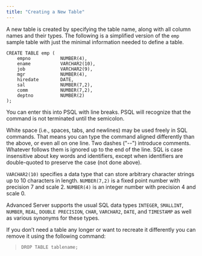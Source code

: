 ```yaml
---
title: "Creating a New Table"
---
```


<div id="creating_a_new_table" class="registered_link"></div>


A new table is created by specifying the table name, along with all column names and their types. The following is a simplified version of the `emp` sample table with just the minimal information needed to define a table.

    CREATE TABLE emp (
        empno           NUMBER(4),
        ename           VARCHAR2(10),
        job             VARCHAR2(9),
        mgr             NUMBER(4),
        hiredate        DATE,
        sal             NUMBER(7,2),
        comm            NUMBER(7,2),
        deptno          NUMBER(2)
    );

You can enter this into PSQL with line breaks. PSQL will recognize that the command is not terminated until the semicolon.

White space (i.e., spaces, tabs, and newlines) may be used freely in SQL commands. That means you can type the command aligned differently than the above, or even all on one line. Two dashes ("--") introduce comments. Whatever follows them is ignored up to the end of the line. SQL is case insensitive about key words and identifiers, except when identifiers are double-quoted to preserve the case (not done above).

`VARCHAR2(10)` specifies a data type that can store arbitrary character strings up to 10 characters in length. `NUMBER(7,2)` is a fixed point number with precision 7 and scale 2. `NUMBER(4)` is an integer number with precision 4 and scale 0.

Advanced Server supports the usual SQL data types `INTEGER`, `SMALLINT`, `NUMBER`, `REAL`, `DOUBLE PRECISION`, `CHAR`, `VARCHAR2`, `DATE`, and `TIMESTAMP` as well as various synonyms for these types.

If you don’t need a table any longer or want to recreate it differently you can remove it using the following command:

> `DROP TABLE tablename;`
